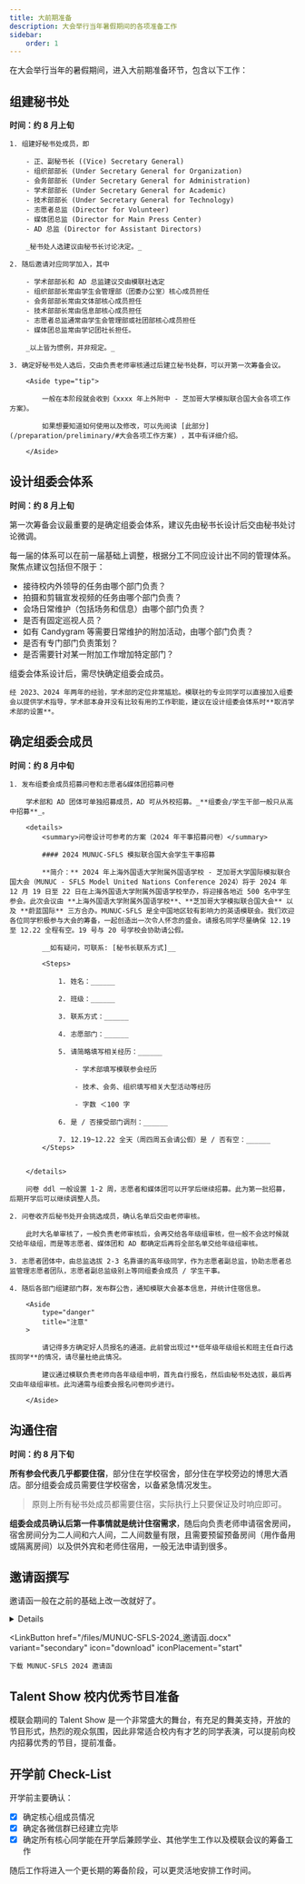 ```yaml
---
title: 大前期准备
description: 大会举行当年暑假期间的各项准备工作
sidebar:
    order: 1
---
```



在大会举行当年的暑假期间，进入大前期准备环节，包含以下工作：

## 组建秘书处

**时间：约 8 月上旬**

<Steps>

    1. 组建好秘书处成员，即

        - 正、副秘书长 ((Vice) Secretary General)
        - 组织部部长 (Under Secretary General for Organization)
        - 会务部部长 (Under Secretary General for Administration)
        - 学术部部长 (Under Secretary General for Academic)
        - 技术部部长 (Under Secretary General for Technology)
        - 志愿者总监 (Director for Volunteer)
        - 媒体团总监 (Director for Main Press Center)
        - AD 总监 (Director for Assistant Directors)

        _秘书处人选建议由秘书长讨论决定。_

    2. 随后邀请对应同学加入，其中

        - 学术部部长和 AD 总监建议交由模联社选定
        - 组织部部长常由学生会管理部（团委办公室）核心成员担任
        - 会务部部长常由文体部核心成员担任
        - 技术部部长常由信息部核心成员担任
        - 志愿者总监通常由学生会管理部或社团部核心成员担任
        - 媒体团总监常由学记团社长担任。

        _以上皆为惯例，并非规定。_

    3. 确定好秘书处人选后，交由负责老师审核通过后建立秘书处群，可以开第一次筹备会议。

        <Aside type="tip">

            一般在本阶段就会收到《xxxx 年上外附中 - 芝加哥大学模拟联合国大会各项工作方案》。

            如果想要知道如何使用以及修改，可以先阅读 [此部分](/preparation/preliminary/#大会各项工作方案) ，其中有详细介绍。

        </Aside>

</Steps>

## 设计组委会体系

**时间：约 8 月上旬**

第一次筹备会议最重要的是确定组委会体系，建议先由秘书长设计后交由秘书处讨论微调。

每一届的体系可以在前一届基础上调整，根据分工不同应设计出不同的管理体系。聚焦点建议包括但不限于：

- 接待校内外领导的任务由哪个部门负责？
- 拍摄和剪辑宣发视频的任务由哪个部门负责？
- 会场日常维护（包括场务和信息）由哪个部门负责？
- 是否有固定巡视人员？
- 如有 Candygram 等需要日常维护的附加活动，由哪个部门负责？
- 是否有专门部门负责策划？
- 是否需要针对某一附加工作增加特定部门？

组委会体系设计后，需尽快确定组委会成员。

<Aside title="补充说明">

    经 2023、2024 年两年的经验，学术部的定位非常尴尬。模联社的专业同学可以直接加入组委会以提供学术指导，学术部本身并没有比较有用的工作职能，建议在设计组委会体系时**取消学术部的设置**。

</Aside>

## 确定组委会成员

**时间：约 8 月中旬**

<Steps>

    1. 发布组委会成员招募问卷和志愿者&媒体团招募问卷

        学术部和 AD 团体可单独招募成员，AD 可从外校招募。_**组委会/学生干部一般只从高中招募**_。

        <details>
            <summary>问卷设计可参考的方案（2024 年干事招募问卷）</summary>

            #### 2024 MUNUC-SFLS 模拟联合国大会学生干事招募

            **简介：** 2024 年上海外国语大学附属外国语学校 - 芝加哥大学国际模拟联合国大会（MUNUC - SFLS Model United Nations Conference 2024）将于 2024 年 12 月 19 日至 22 日在上海外国语大学附属外国语学校举办，将迎接各地近 500 名中学生参会。此次会议由 **上海外国语大学附属外国语学校**、**芝加哥大学模拟联合国大会** 以及 **蔚蓝国际** 三方合办。MUNUC-SFLS 是全中国地区较有影响力的英语模联会。我们欢迎各位同学积极参与大会的筹备，一起创造出一次令人怀念的盛会。请报名同学尽量确保 12.19 至 12.22 全程有空。19 号与 20 号学校会协助请公假。

            __如有疑问，可联系: [秘书长联系方式]__

            <Steps>

                1. 姓名：______

                2. 班级：______

                3. 联系方式：______

                4. 志愿部门：______

                5. 请简略填写相关经历：______

                    - 学术部填写模联参会经历

                    - 技术、会务、组织填写相关大型活动等经历

                    - 字数 ＜100 字

                6. 是 / 否接受部门调剂：______

                7. 12.19~12.22 全天（周四周五会请公假）是 / 否有空：______
            </Steps>


        </details>

        问卷 ddl 一般设置 1-2 周，志愿者和媒体团可以开学后继续招募。此为第一批招募，后期开学后可以继续调整人员。

    2. 问卷收齐后秘书处开会挑选成员，确认名单后交由老师审核。

        此时大名单审核了，一般负责老师审核后，会再交给各年级组审核，但一般不会这时候就交给年级组，而是等志愿者、媒体团和 AD 都确定后再将全部名单交给年级组审核。

    3. 志愿者团体中，由总监选拔 2-3 名靠谱的高年级同学，作为志愿者副总监，协助志愿者总监管理志愿者团队，志愿者副总监级别上等同组委会成员 / 学生干事。

    4. 随后各部门组建部门群，发布群公告，通知模联大会基本信息，并统计住宿信息。

        <Aside
            type="danger"
            title="注意"
        >

            请记得多方确定好人员报名的通道。此前曾出现过**低年级年级组长和班主任自行选拔同学**的情况，请尽量杜绝此情况。

            建议通过模联负责老师向各年级组申明，首先自行报名，然后由秘书处选拔，最后再交由年级组审核。此沟通需与组委会报名问卷同步进行。

        </Aside>

</Steps>

## 沟通住宿

**时间：约 8 月下旬**

**所有参会代表几乎都要住宿**，部分住在学校宿舍，部分住在学校旁边的博思大酒店。部分组委会成员需要住学校宿舍，以备紧急情况发生。
> 原则上所有秘书处成员都需要住宿，实际执行上只要保证及时响应即可。

**组委会成员确认后第一件事情就是统计住宿需求**，随后向负责老师申请宿舍房间，宿舍房间分为二人间和六人间，二人间数量有限，且需要预留预备房间（用作备用或隔离房间）以及供外宾和老师住宿用，一般无法申请到很多。

## 邀请函撰写

邀请函一般在之前的基础上改一改就好了。

<details>

    <summary> 邀请函正文内容 </summary>

    #### MUNUC-SFLS 2024 邀请函

    尊敬的学校领导、各位老师们、同学们：

    我们特此诚挚地邀请您莅临并参与“2024 年上海外国语大学附属外国语学校 - 芝加哥大学国际模拟联合国大会”（MUNUC-SFLS Model United Nations Conference 2024）。会议将于 2024 年 12 月 19 日至 22 日在上海外国语大学附属外国语学校举办。

    此次会议由上海外国语大学附属外国语学校、芝加哥大学模拟联合国大会以及蔚蓝国际三方合办。芝加哥大学模拟联合国大会是世界上规格最高、形式最为丰富的模拟联合国大会之一，并借由蔚蓝国际模拟联合国教育平台的资源，三方的合作将更好地为世界各地区模拟联合国活动的可持续开展提供稳妥的解决方案，为更多对模拟联合国活动感兴趣的青年朋友们提供一次与高手同场交流的良机。

    作为会议的主办方，上海外国语大学附属外国语学校创办于 1963 年，是在周恩来总理亲自关心下建立起来的全国首批外国语学校之一。作为教育部直属中学，学校主动对接和服务国家战略需求，积极开展人才培养模式改革和创新，努力推进大学中学复合型“高质量”、“多语种”、“一条龙”人才衔接培养，已建设成为上海市实验性示范性高中，上海市行为规范示范校，全国中小学外语教研示范学校，全国外国语学校工作研究会会长学校、理事长学校，是上海市基础教育对外开放的“窗口”，享有“培养外语外交人才的摇篮”的美誉。建校以来，我校始终秉承“自强、至诚、志远”的校训精神，秉持“服务祖国发展、服务人类进步”的办学宗旨，与国家共命运，与时代同进步，着力培养“全面发展、外语见长、文理并举、高素质、复合型、国际型预备英才”。上外附中的学生践行着学校的理念，展现着上外附中的优良风貌。不论是在模拟联合国社团，或是在海内外各类模联大会中，一届届学子专业、出色的表现，体现了他们的全球视野、较高的跨文化沟通能力，并传达出他们努力为世界和平与发展贡献一份力量的决心。

    2024 年的会议还将根据代表报名情况设置 Ad Hoc Committee of the SecGen（秘书长特别委员会），结合当下波云诡谲的国际形势，旨在为模联经验丰富并希望感受国际关系多元化的参会代表带来更优质的会议体验。

    目前，会议报名工作陆续展开。我们将在上外附中相关微信公众号，蔚蓝国际 WEClub 微信公众号，蔚蓝国际网站的官方页面中公布会议具体信息，以方便各位的报名和咨询。

    我们等待着与各位一起在模联会场上感受思维的碰撞，期待岁末在上海与各位相见！

    此致
    敬礼

    <div style="text-align: right;">
        2024 年上海外国语大学附属外国语学校 - 芝加哥大学<br />
        国际模拟联合国大会 组委会

        2024 年 7 月<br />
    </div>


</details>

<LinkButton
    href="/files/MUNUC-SFLS-2024_邀请函.docx"
    variant="secondary"
    icon="download"
    iconPlacement="start"
>
    下载 MUNUC-SFLS 2024 邀请函
</LinkButton>

## Talent Show 校内优秀节目准备

模联会期间的 Talent Show 是一个非常盛大的舞台，有充足的舞美支持，开放的节目形式，热烈的观众氛围，因此非常适合校内有才艺的同学表演，可以提前向校内招募优秀的节目，提前准备。

## 开学前 Check-List

开学前主要确认：
- [x] 确定核心组成员情况
- [x] 确定各微信群已经建立完毕
- [x] 确定所有核心同学能在开学后兼顾学业、其他学生工作以及模联会议的筹备工作

随后工作将进入一个更长期的筹备阶段，可以更灵活地安排工作时间。
